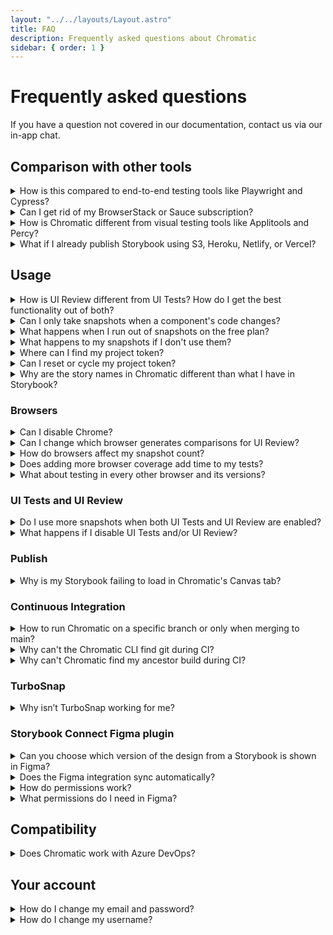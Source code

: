 ```yaml
---
layout: "../../layouts/Layout.astro"
title: FAQ
description: Frequently asked questions about Chromatic
sidebar: { order: 1 }
---
```



# Frequently asked questions

If you have a question not covered in our documentation, contact us via our in-app chat.

## Comparison with other tools

<details>
<summary>How is this compared to end-to-end testing tools like Playwright and Cypress?</summary>

Chromatic complements your existing end-to-end tests in Playwright, Cypress, or Selenium.

End-to-end tests verify user flows like “buy now” or “sign up”. They drive the browser to different pages of a running app and assert functionality. Teams use them in moderation to test the most critical user flows because they can be time-consuming to run.

Visual tests with Chromatic run alongside E2E tests to ensure flows look correct. Chromatic offers time-saving integrations for [Playwright](https://www.chromatic.com/playwright) and [Cypress](https://www.chromatic.com/cypress).

#### Using Storybook?

With Storybook, you already write stories as a natural part of UI development. Chromatic transforms these stories into visual tests. That gives you expansive UI coverage without having to write tests.

</details>

<details>
<summary>Can I get rid of my BrowserStack or Sauce subscription?</summary>

Our aim isn’t to replace services like Browserstack or Sauce. Cloud browser services are invaluable for verifying interactive behavior (e.g., clicking around the UI) and end-to-end testing but aren’t built or priced for visual testing.

Chromatic gives professional UI engineers a purpose-built service for visual testing which helps you reduce your reliance on cloud browser services. In practice, our customers typically scale back their usage and save a boatload of money while increasing their testing productivity.

</details>

<details>
<summary>How is Chromatic different from visual testing tools like Applitools and Percy?</summary>

Chromatic is a faster, easier to use, and cost-effective alternative to Applitools or Percy that is built for UI components and component libraries. Our customers compare us favorably on developer experience and price.

[Get a detailed breakdown »](https://www.chromatic.com/choose/visual-testing)

**Product differentiation**:

- Components are first-class citizens in Chromatic so our workflow is necessarily different

- Deep integration with Storybook (we're core maintainers)

- Track each components baselines through branches and merges

- Generate a living component library online

- Rewind component history

- Review components one at a time, approvals carry over from build to build

**We're proud of our developer experience:**

- "It just works" -- sensible defaults out of the box, no writing webdriver tests or custom integrations

- Lightning fast test runs (modern cloud architecture) with no cap on concurrency

- Automatic PR badging for GitHub, GitLab, and Bitbucket

</details>

<details>
<summary>What if I already publish Storybook using S3, Heroku, Netlify, or Vercel?</summary>

You don't need to do this anymore. Chromatic is a Storybook-optimized cloud service for frontend teams that includes collaboration, access control, versioning, history, and integrations with your existing tools. That said, we're happy customers of those hosting services and recommend them for other situations.

</details>

## Usage

<details>
<summary>How is UI Review different from UI Tests? How do I get the best functionality out of both?</summary>

In a nutshell, [**UI Tests**](/docs/test) prevent regressions (bugs), while [**UI Review**](/docs/review) is for gathering qualitative feedback from your team.

The modern development process moves quickly, and developers often fill in gaps according to their best guess. UI review is an opportunity for developers to sync with other teammates to get a final OK before shipping.

Here's how we recommend using the workflows together:

- **UI Tests (commit vs. commit):** Use like unit tests to catch UI regressions in components. Typically, a developer would be responsible for this. It ensures you don't introduce any bugs as you build new features. You'll get notified of bugs down to the commit.
- **UI Review (branch vs. branch):** Once you've finished the first iteration of the implementation and think the PR is "done", it's now ready for review from stakeholders like your tech lead, designer, or PM. This workflow helps them review all the changes in a PR at once and gives them tools to give you precise feedback on stories.

</details>

<details>
<summary>Can I only take snapshots when a component's code changes?</summary>

We recommend taking snapshots on every build because it's the most reliable way to catch UI regressions. Global dependencies, such as CSS or third-party APIs can affect the UI without the code changing.

</details>

<details>
<summary>What happens when I run out of snapshots on the free plan?</summary>

Free plans come with 5000 snapshots per month. Once free snapshots are exhausted, testing & review will become paused until the next month at which time Chromatic will again begin taking snapshots and functionality will automatically resume. Upgrading to a paid plan will immediately resume testing & review.

</details>

<details>
<summary>What happens to my snapshots if I don't use them?</summary>

Chromatic will reset the snapshot count monthly, calculated based on the day you've signed up. For instance, if you signed up on February 14th, your count will be reset on the 14th of each month. Any remaining snapshots from the previous month will not accumulate.

</details>

<details>
<summary>Where can I find my project token?</summary>

The project token is available on the Manage → Configure page of your project.

![Navigate to the Manage page and click on the Configure tab](../../images/configure-project-token.png)

</details>

<details>
<summary>Can I reset or cycle my project token?</summary>

Users with the [`owner`](/docs/collaborators#roles) role can reset or cycle project tokens on the Configure page of your project.

![Navigate to the Manage page and click on the Configure tab](../../images/reset-project-token.png)

</details>

<details>
<summary>Why are the story names in Chromatic different than what I have in Storybook?</summary>

Chromatic follows Storybook's [naming best practice](https://storybook.js.org/docs/react/writing-stories/naming-components-and-hierarchy). The last level in the hierarchy is tracked as the component name.

```js
// Button.stories.js|jsx

import { Button } from "./Button";

export default {
  title: "App/Components/Button",
  component: Button,
};

/*
 *👇 Render functions are a framework-specific feature to allow you control over how the component renders.
 * See https://storybook.js.org/docs/react/api/csf
 * to learn how to use render functions.
 */
export const Primary = {
  render: () => <Button primary>Button</Button>,
};

export const Secondary = {
  render: () => <Button secondary>Button</Button>,
};
```

In the example above, `Button` is the component name, while `Primary` and `Secondary` are the story names respectively. If your Storybook is organized in a different way, that will affect how your components and story names appear in both Chromatic and Storybook. There's no way to configure name detection.

Folks often encounter naming issues when customizing their Storybook sidebar. In most cases, you can achieve your desired groupings while also adhering to naming best practices using these [organizational tips](https://storybook.js.org/blog/structuring-your-storybook/).

</details>

<DemoChromaticUnlinked />

### Browsers

<details>
<summary>Can I disable Chrome?</summary>

All plans use Chrome by default because it offers the greatest test coverage for most people. It cannot be disabled.

</details>

<details>
<summary>Can I change which browser generates comparisons for UI Review?</summary>

No. At the moment, Chrome is fixed as the browser used for UI review.

</details>

<details>
<summary>How do browsers affect my snapshot count?</summary>

Each browser adds another snapshot for each of your stories. For example, if you have a story that is tested in Chrome and Safari, that counts as two snapshots.

If you also test your story with different viewports, those count as snapshots as well. For example, you want to test a story at `320px`, `1280px`, `Chrome`, and `Safari`. This would count as 4 snapshots.

</details>

<details>
<summary>Does adding more browser coverage add time to my tests?</summary>

Yes it can. We do our best to provide the fastest test speeds but there are limits to browser performance even when scaled across hundreds and thousands of machines.

</details>

<details>
<summary>What about testing in every other browser and its versions?</summary>

Chromatic covers the major rendering engines (Blink, Gecko and Webkit) at all viewports. This eliminates almost all browser regressions your users are likely to see with minimal effort, configuration, or additional time to your workflow.

Supporting more browser/device combinations ends up having diminishing returns that adds noise to the visual testing process.

</details>

### UI Tests and UI Review

<details>
<summary>Do I use more snapshots when both UI Tests and UI Review are enabled?</summary>

No. Snapshots taken for one workflow are reused for the other. You don't get charged twice.

</details>

<details>
<summary>What happens if I disable UI Tests and/or UI Review?</summary>

As long as either the testing or review features are enabled, Chromatic will continue taking snapshots. With both disabled, Chromatic will stop taking snapshots and all other features of the platform (such as publishing) will continue without limits.

</details>

### Publish

<details>
<summary>Why is my Storybook failing to load in Chromatic's Canvas tab?</summary>

**Mixed content**

<br />
If your stories make use of non-HTTPS content (for instance, images), the iframe
rendering your stories will fail to load, as modern browsers do not allow [mixed
content](https://developer.mozilla.org/en-US/docs/Web/Security/Mixed_content) (HTTP
content sources included within HTTPS pages).

To fix this, ensure all resources used by your stories are served via HTTPS.

**CORS violation**

<br />
Chromatic renders your published stories in an iframe. Due to browser security restrictions,
your components and stories cannot reference `window.parent` or `window.top`. In
Storybook, those properties would reference the Storybook manager interface, which
is located on the same domain as the iframe and therefore allowed. But when rendered
on chromatic.com, those properties would reference a different (sub)domain and therefore
violate CORS restrictions, causing a JavaScript error. There are three ways to mitigate
this issue:

1. Don’t reference `window.parent` or `window.top`. If you’re trying to communicate with the Storybook manager UI, it’s better to use “channels.” Storybook provides the [useChannel API](https://storybook.js.org/docs/react/addons/addons-api#usechannel) for this purpose.

2. Conditionally avoid `window.parent` and `window.top` by checking `isChromatic()`. We provide the [`isChromatic` utility](/docs/ischromatic) to “detect” when a story is rendered inside of Chromatic.

3. Wrap your `window.parent` and `window.top` references in a `try/catch` block. This will suppress the JavaScript error.

</details>

### Continuous Integration

<details>
<summary>How to run Chromatic on a specific branch or only when merging to main?</summary>

How Chromatic is triggered depends on your Continuous Integration (CI) setup. You can configure your CI provider to run Chromatic on a specific branch or only when merging to your main branch. Please beware that changing which branches Chromatic runs on may affect test and review coverage because Chromatic uses Git history to [track baselines](/docs/branching-and-baselines).

For example, here’s how GitHub Actions can be configured:

- [Using filters](https://docs.github.com/en/actions/using-workflows/triggering-a-workflow#using-filters)
- [Using conditions to control job execution](https://docs.github.com/en/actions/using-jobs/using-conditions-to-control-job-execution)

</details>

<details>
<summary>Why can't the Chromatic CLI find git during CI?</summary>

Pipeline configurations allow you to specify the docker image that you'd like to use for your runners. To keep the image size small, lots of `*-slim` images do not come with git installed which Chromatic CLI requires to link builds to commits.

To solve this you can install git as a step before running the Chromatic CLI or change your image to something that includes git.

</details>

<details>
<summary>Why can't Chromatic find my ancestor build during CI?</summary>

This problem can arise when your project's git history is altered during CI.

For example, we have found some community GitHub actions such as `tj-actions/changed-files` that alters git history in order to determine which files have been changed.

In this instance, we found that checking out your repository again after running `tj-actions/changed-files` again resolves the issue.

Your steps should look something like this

```
Checkout
tj-actions/changed-files
Checkout
Chromatic
```

</details>

### TurboSnap

<details>
<summary>Why isn’t TurboSnap working for me?</summary>

You may be missing one of the necessary [prerequisites](/docs/setup-turbosnap#prerequisites). For [debugging information](/docs/setup-turbosnap#verify-that-turbosnap-is-working) check your CI build logs.

</details>

### Storybook Connect Figma plugin

<details>
<summary>Can you choose which version of the design from a Storybook is shown in Figma?</summary>

Yes, you can select which branch's stories are connected to Figma.

Chromatic generates a unique permalink when a Storybook is published. You can link your component by using the URL to a specific commit or a [permalink](/docs/permalinks#build-your-own-permalink) to a branch.

However, once linked, the plugin will always display stories from the latest build for that branch.

</details>

<details>
<summary>Does the Figma integration sync automatically?</summary>

Yes. Chromatic automatically updates your linked stories to reflect the latest build on the designated branch. That means even when the build URL for a branch changes in Chromatic, the Figma component will always display the latest build on the branch.

</details>

<details>
<summary>How do permissions work?</summary>

Figma users must have access to the Chromatic project in order to use the plugin. That means Figma collaborators (viewers, editors, admins) that have access to your Figma file but don't have access to Chromatic will not be able to see the stories.

Learn how to invite teammates as [collaborators](/docs/collaborators) on your Chromatic project. We don't charge "per seat", so you can invite your whole team.
They must be able to see the story in Chromatic to be able to see it in the plugin.

</details>

<details>
<summary>What permissions do I need in Figma?</summary>

You require a Figma `editor` role to both link and view stories with this plugin.

</details>

## Compatibility

<details>
<summary>Does Chromatic work with Azure DevOps?</summary>

Chromatic is a CI-powered service. That means you can run `chromatic` in any CI workflow including Azure DevOps. However, some of the automatic configuration that comes out of the box from Chromatic won't be available to Azure DevOps users. Rest assured, it's straightforward to configure yourself. Below are things to note for set up:

- Your team must sign up via [email/password](/docs/access#email)
- Access control is manually-managed at the project level via [External Collaborators](/docs/collaborators#external-collaborators)
- Pull request checks must be setup via in your [CI provider](/docs/ci#pull-request-checks)

Read the [setup guide](/docs/faq#demo-chromatic-unlinked).

</details>

## Your account

<details>
<summary>How do I change my email and password?</summary>

If you signed up via OAuth, Chromatic will retrieve the email addresses associated with your account from your Git provider. Check your provider's account settings page on how to add or change your email(s).

If you signed up via email, go to the Profile page to change your email address and password. Get there by signing in and clicking on your avatar in the header.

</details>

<details>
<summary>How do I change my username?</summary>

If you signed up via email, you'll be assigned a username based on your email. Go to the Profile page to change your username. Get there by signing in and clicking on your avatar in the header.

</details>
